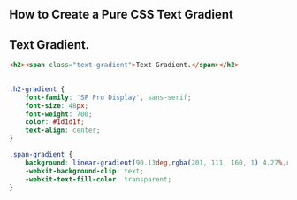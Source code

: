 
<MDXWrapper>
    <Head>
        <title>CSS Text Gradient</title>
        <meta name="description" content="How to Create a Pure CSS Text Gradient. HTML5 & CSS3" />
    </Head>

<div className="p-2 pt-6 pb-6 container m-auto">

## How to Create a Pure CSS Text Gradient

<h2 className="h2-gradient"><span class="span-gradient">Text Gradient.</span></h2>

```html text.html
<h2><span class="text-gradient">Text Gradient.</span></h2>
```

```css text.css
            
.h2-gradient {
    font-family: 'SF Pro Display', sans-serif;
    font-size: 48px;
    font-weight: 700;
    color: #1d1d1f;
    text-align: center;
}

.span-gradient {
    background: linear-gradient(90.13deg,rgba(201, 111, 160, 1) 4.27%,rgba(107, 128, 210, 1) 35.45%,rgba(89, 187, 204, 1) 66.11%,rgba(162, 175, 114, 1) 96.25%);    
    -webkit-background-clip: text;
    -webkit-text-fill-color: transparent;
}
```

</div>
</MDXWrapper>